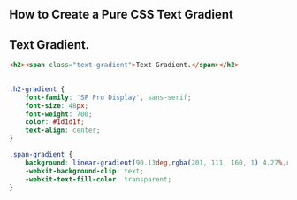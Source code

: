 
<MDXWrapper>
    <Head>
        <title>CSS Text Gradient</title>
        <meta name="description" content="How to Create a Pure CSS Text Gradient. HTML5 & CSS3" />
    </Head>

<div className="p-2 pt-6 pb-6 container m-auto">

## How to Create a Pure CSS Text Gradient

<h2 className="h2-gradient"><span class="span-gradient">Text Gradient.</span></h2>

```html text.html
<h2><span class="text-gradient">Text Gradient.</span></h2>
```

```css text.css
            
.h2-gradient {
    font-family: 'SF Pro Display', sans-serif;
    font-size: 48px;
    font-weight: 700;
    color: #1d1d1f;
    text-align: center;
}

.span-gradient {
    background: linear-gradient(90.13deg,rgba(201, 111, 160, 1) 4.27%,rgba(107, 128, 210, 1) 35.45%,rgba(89, 187, 204, 1) 66.11%,rgba(162, 175, 114, 1) 96.25%);    
    -webkit-background-clip: text;
    -webkit-text-fill-color: transparent;
}
```

</div>
</MDXWrapper>